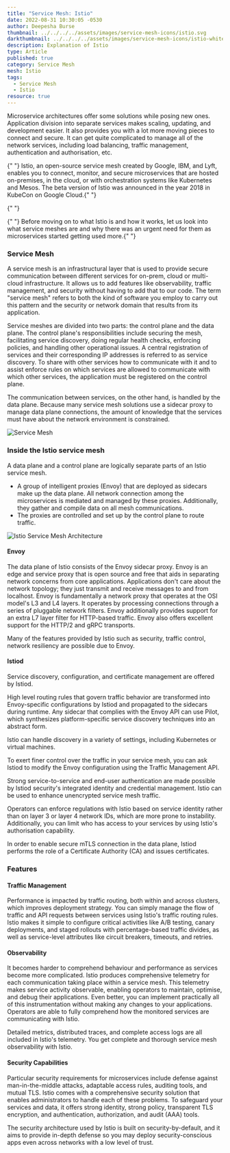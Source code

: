 ```yaml
---
title: "Service Mesh: Istio"
date: 2022-08-31 10:30:05 -0530
author: Deepesha Burse
thumbnail: ../../../../assets/images/service-mesh-icons/istio.svg
darkthumbnail: ../../../../assets/images/service-mesh-icons/istio-white.svg
description: Explanation of Istio
type: Article
published: true
category: Service Mesh
mesh: Istio
tags:
  - Service Mesh
  - Istio
resource: true
---
```



<ResourcesWrapper>
  
<p> Microservice architectures offer some solutions while posing new ones. Application division into separate services makes scaling, updating, and development easier. It also provides you with a lot more moving pieces to connect and secure. It can get quite complicated to manage all of the network services, including load balancing, traffic management, authentication and authorisation, etc. </p>

<p>
  {" "}
  Istio, an open-source service mesh created by Google, IBM, and Lyft, enables you to connect,
  monitor, and secure microservices that are hosted on-premises, in the cloud, or with orchestration
  systems like Kubernetes and Mesos. The beta version of Istio was announced in the year 2018 in
  KubeCon on Google Cloud.{" "}
</p>{" "}

<p>
  {" "}
  Before moving on to what Istio is and how it works, let us look into what service meshes are and
  why there was an urgent need for them as microservices started getting used more.{" "}
</p>

  <h3> Service Mesh </h3>
  
  <p> A service mesh is an infrastructural layer that is used to provide secure communication between different services for on-prem, cloud or multi-cloud infrastructure. It allows us to add features like observability, traffic management, and security without having to add that to our code. The term "service mesh" refers to both the kind of software you employ to carry out this pattern and the security or network domain that results from its application. </p>
  
  <p> Service meshes are divided into two parts: the control plane and the data plane. The control plane's responsibilities include securing the mesh, facilitating service discovery, doing regular health checks, enforcing policies, and handling other operational issues. A central registration of services and their corresponding IP addresses is referred to as service discovery. To share with other services how to communicate with it and to assist enforce rules on which services are allowed to communicate with which other services, the application must be registered on the control plane. </p>
  
  <p> The communication between services, on the other hand, is handled by the data plane. Because many service mesh solutions use a sidecar proxy to manage data plane connections, the amount of knowledge that the services must have about the network environment is constrained. </p>
 
  <img src = {serviceMesh} class="image-center" alt="Service Mesh" />
  
  <h3> Inside the Istio service mesh </h3>
  
  <p> A data plane and a control plane are logically separate parts of an Istio service mesh.
  <ul>
    <li> A group of intelligent proxies (Envoy) that are deployed as sidecars make up the data plane. All network connection among the microservices is mediated and managed by these proxies. Additionally, they gather and compile data on all mesh communications. </li>
    <li> The proxies are controlled and set up by the control plane to route traffic. </li>
  </ul>
  </p>
  
   <img src = {arch} class="image-center" alt="Istio Service Mesh Architecture" />
  
  <h4> Envoy </h4>
  
  <p> The data plane of Istio consists of the Envoy sidecar proxy. Envoy is an edge and service proxy that is open source and free that aids in separating network concerns from core applications. Applications don't care about the network topology; they just transmit and receive messages to and from localhost. Envoy is fundamentally a network proxy that operates at the OSI model's L3 and L4 layers. It operates by processing connections through a series of pluggable network filters. Envoy additionally provides support for an extra L7 layer filter for HTTP-based traffic. Envoy also offers excellent support for the HTTP/2 and gRPC transports. </p>
  
  <p> Many of the features provided by Istio such as security, traffic control, network resiliency are possible due to Envoy. </p>
  
  <h4> Istiod </h4> 
  
  <p> Service discovery, configuration, and certificate management are offered by Istiod. </p>
  
  <p> High level routing rules that govern traffic behavior are transformed into Envoy-specific configurations by Istiod and propagated to the sidecars during runtime. Any sidecar that complies with the Envoy API can use Pilot, which synthesizes platform-specific service discovery techniques into an abstract form. </p>
  
  <p> Istio can handle discovery in a variety of settings, including Kubernetes or virtual machines. </p>
  
  <p> To exert finer control over the traffic in your service mesh, you can ask Istiod to modify the Envoy configuration using the Traffic Management API. </p>
  
  <p> Strong service-to-service and end-user authentication are made possible by Istiod security's integrated identity and credential management. Istio can be used to enhance unencrypted service mesh traffic. </p>
  
  <p> Operators can enforce regulations with Istio based on service identity rather than on layer 3 or layer 4 network IDs, which are more prone to instability. Additionally, you can limit who has access to your services by using Istio's authorisation capability. </p>
  
  <p> In order to enable secure mTLS connection in the data plane, Istiod performs the role of a Certificate Authority (CA) and issues certificates. </p>
  
  <h3> Features </h3>
  
  <h4> Traffic Management </h4>
  
  <p> Performance is impacted by traffic routing, both within and across clusters, which improves deployment strategy. You can simply manage the flow of traffic and API requests between services using Istio's traffic routing rules. Istio makes it simple to configure critical activities like A/B testing, canary deployments, and staged rollouts with percentage-based traffic divides, as well as service-level attributes like circuit breakers, timeouts, and retries. </p>
  
  <h4> Observability </h4>
  
  <p> It becomes harder to comprehend behaviour and performance as services become more complicated. Istio produces comprehensive telemetry for each communication taking place within a service mesh. This telemetry makes service activity observable, enabling operators to maintain, optimise, and debug their applications. Even better, you can implement practically all of this instrumentation without making any changes to your applications. Operators are able to fully comprehend how the monitored services are communicating with Istio. </p>
  
  <p> Detailed metrics, distributed traces, and complete access logs are all included in Istio's telemetry. You get complete and thorough service mesh observability with Istio. </p>
  
  <h4> Security Capabilities </h4>
  
  <p> Particular security requirements for microservices include defense against man-in-the-middle attacks, adaptable access rules, auditing tools, and mutual TLS. Istio comes with a comprehensive security solution that enables administrators to handle each of these problems. To safeguard your services and data, it offers strong identity, strong policy, transparent TLS encryption, and authentication, authorization, and audit (AAA) tools. </p>
  
  <p> The security architecture used by Istio is built on security-by-default, and it aims to provide in-depth defense so you may deploy security-conscious apps even across networks with a low level of trust. </p>
  
</ResourcesWrapper>
